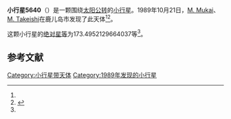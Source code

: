 {{Infobox planet
| bgcolour = #FFFFC0
| name = 5640 Yoshino
| symbol = 
| image = 
| caption = 
| discovery = yes
| discovery_ref = 
| discoverer = [[M._Mukai|M. Mukai]]、[[M._Takeishi|M. Takeishi]]
| discovery_site = [[鹿儿岛市|鹿儿岛市]] 
| discovered = 1989年10月21日
| designations = yes
| mp_name = 
| named_after = 
| alt_names = 1989 UR3/ 1963 SH / 1979 GC
| mp_category = [[主带小行星|主带小行星]]
| orbit_ref = <ref name="a">[http://ssd.jpl.nasa.gov/sbdb.cgi?sstr=5640 5640 Yoshino] {{Wayback|url=http://ssd.jpl.nasa.gov/sbdb.cgi?sstr=5640 |date=20120412040027 }}，小行星數據庫瀏覽器（JPL Small-Body Database Browser）－[[美国国家航空航天局|美国国家航空航天局]]喷气推进实验室</ref>
| epoch = 2456400.5 (2013年4月18日更新)
| aphelion = {{convert|3.316648624818469|AU|km|3|abbr=on|lk=out}}
| perihelion = {{convert|1.972882571795492|AU|km|3|abbr=on}}
| semimajor = {{convert|2.64476559830698|AU|km|3|abbr=on}}
| eccentricity = 0.254042561
| period = 1571.010934 [[日|日]]<br />4.3[[儒略年|儒略年]]
| avg_speed = 
| inclination = 3.12773123531419
| asc_node = 166.7791294351456
| mean_anomaly = 
| arg_peri = 173.4952129664037
| satellites = 
| physical_characteristics = yes
| dimensions = 
| mass = 
| density = 
| surface_grav = 
| escape_velocity = 
| sidereal_day = 
| axial_tilt = 
| pole_ecliptic_lat = 
| pole_ecliptic_lon = 
| albedo = 
| temperatures= 
| temp_name1 = 
| mean_temp_1 = 
| max_temp_1 = 
| temp_name2 = 
| max_temp_2 = 
| spectral_type = 
| abs_magnitude = 173.4952129664037
}}

'''小行星5640'''（{{lang-en|5640 Yoshino}}）是一颗围绕[[太阳|太阳]][[公转|公转]]的[[小行星|小行星]]。1989年10月21日，[[M._Mukai|M. Mukai]]、[[M._Takeishi|M. Takeishi]]在鹿儿岛市发现了此天体<ref name="a" /><ref>{{cite news|title=小行星列表|url=http://cfa-www.harvard.edu/iau/lists/NumberedMPs.txt|accessdate=2013-07-08|newspaper=哈佛大学|archive-date=2008-05-17|archive-url=https://web.archive.org/web/20080517010638/http://cfa-www.harvard.edu/iau/lists/NumberedMPs.txt|dead-url=no}}</ref>。

这颗小行星的[[绝对星等|绝对星等]]为173.4952129664037等<ref name="a" />。

==参考文献==
{{reflist}}
{{Minor Planet Number|[[小行星5639|小行星5639]]|[[小行星5641|小行星5641]]}}

{{小天体}}

[[Category:小行星带天体|Category:小行星带天体]]
[[Category:1989年发现的小行星|Category:1989年发现的小行星]]

{{asteroid-stub}}